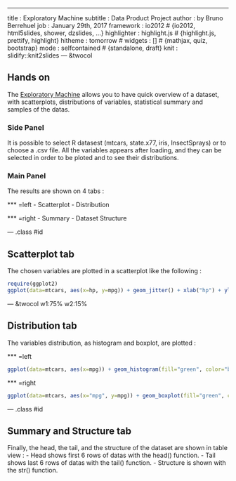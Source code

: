 ---
title       : Exploratory Machine
subtitle    : Data Product Project
author      : by Bruno Berrehuel
job         : January 29th, 2017
framework   : io2012        # {io2012, html5slides, shower, dzslides, ...}
highlighter : highlight.js  # {highlight.js, prettify, highlight}
hitheme     : tomorrow      # 
widgets     : []            # {mathjax, quiz, bootstrap}
mode        : selfcontained # {standalone, draft}
knit        : slidify::knit2slides
--- &twocol

## Hands on
The [Exploratory Machine](https://breenbo.shinyapps.io/shinyapp/) allows you to have quick overview of a dataset, with scatterplots, distributions of variables, statistical summary and samples of the datas.

### Side Panel
It is possible to select R datasest (mtcars, state.x77, iris, InsectSprays) or to choose a .csv file.
All the variables appears after loading, and they can be selected in order to be ploted and to see their distributions.

### Main Panel
The results are shown on 4 tabs :

*** =left
- Scatterplot
- Distribution

*** =right
- Summary
- Dataset Structure

--- .class #id 

## Scatterplot tab
The chosen variables are plotted in a scatterplot like the following :


```r
require(ggplot2)
ggplot(data=mtcars, aes(x=hp, y=mpg)) + geom_jitter() + xlab("hp") + ylab("mpg")
```

--- &twocol w1:75% w2:15%

## Distribution tab
The variables distribution, as histogram and boxplot, are plotted :

*** =left
```r
ggplot(data=mtcars, aes(x=mpg)) + geom_histogram(fill="green", color="black", bins=50)
```

*** =right
```r
ggplot(data=mtcars, aes(x="mpg", y=mpg)) + geom_boxplot(fill="green", color="black")
```

--- .class #id 

## Summary and Structure tab
Finally, the head, the tail, and the structure of the dataset are shown in table view :
- Head shows first 6 rows of datas with the head() function.
- Tail shows last 6 rows of datas with the tail() function.
- Structure is shown with the str() function.


